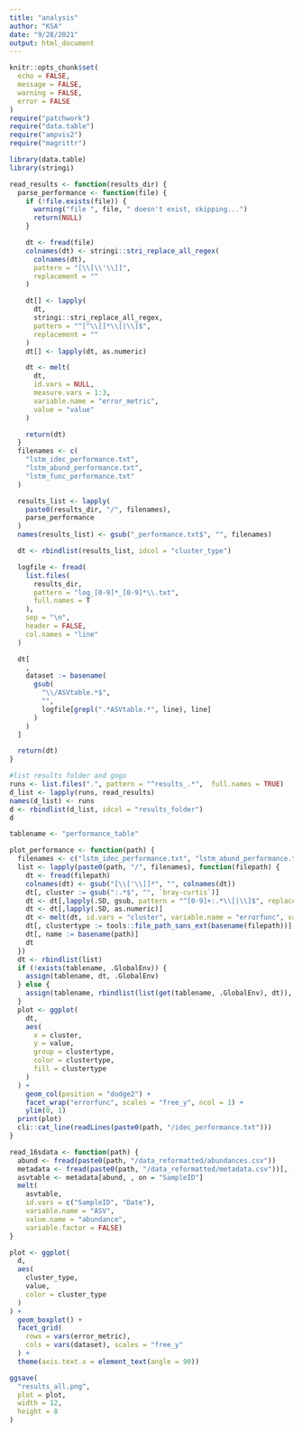 ```yaml
---
title: "analysis"
author: "KSA"
date: "9/28/2021"
output: html_document
---
```


```r
knitr::opts_chunk$set(
  echo = FALSE,
  message = FALSE,
  warning = FALSE,
  error = FALSE
)
require("patchwork")
require("data.table")
require("ampvis2")
require("magrittr")
```

```r
library(data.table)
library(stringi)

read_results <- function(results_dir) {
  parse_performance <- function(file) {
    if (!file.exists(file)) {
      warning("file ", file, " doesn't exist, skipping...")
      return(NULL)
    }

    dt <- fread(file)
    colnames(dt) <- stringi::stri_replace_all_regex(
      colnames(dt),
      pattern = "[\\[\\'\\]]",
      replacement = ""
    )

    dt[] <- lapply(
      dt,
      stringi::stri_replace_all_regex,
      pattern = "^[^\\[]*\\[|\\]$",
      replacement = ""
    )
    dt[] <- lapply(dt, as.numeric)

    dt <- melt(
      dt,
      id.vars = NULL,
      measure.vars = 1:3,
      variable.name = "error_metric",
      value = "value"
    )

    return(dt)
  }
  filenames <- c(
    "lstm_idec_performance.txt",
    "lstm_abund_performance.txt",
    "lstm_func_performance.txt"
  )

  results_list <- lapply(
    paste0(results_dir, "/", filenames),
    parse_performance
  )
  names(results_list) <- gsub("_performance.txt$", "", filenames)

  dt <- rbindlist(results_list, idcol = "cluster_type")

  logfile <- fread(
    list.files(
      results_dir,
      pattern = "log_[0-9]*_[0-9]*\\.txt",
      full.names = T
    ),
    sep = "\n",
    header = FALSE,
    col.names = "line"
  )

  dt[
    ,
    dataset := basename(
      gsub(
        "\\/ASVtable.*$",
        "",
        logfile[grepl(".*ASVtable.*", line), line]
      )
    )
  ]

  return(dt)
}

#list results folder and gogo
runs <- list.files(".", pattern = "^results_.*",  full.names = TRUE)
d_list <- lapply(runs, read_results)
names(d_list) <- runs
d <- rbindlist(d_list, idcol = "results_folder")
d
```


```r
tablename <- "performance_table"

plot_performance <- function(path) {
  filenames <- c("lstm_idec_performance.txt", "lstm_abund_performance.txt", "lstm_func_performance.txt")
  list <- lapply(paste0(path, "/", filenames), function(filepath) {
    dt <- fread(filepath)
    colnames(dt) <- gsub("[\\['\\]]*", "", colnames(dt))
    dt[, cluster := gsub(":.*$", "", `bray-curtis`)]
    dt <- dt[,lapply(.SD, gsub, pattern = "^[0-9]+:.*\\[|\\]$", replacement = "")]
    dt <- dt[,lapply(.SD, as.numeric)]
    dt <- melt(dt, id.vars = "cluster", variable.name = "errorfunc", value.name = "value")
    dt[, clustertype := tools::file_path_sans_ext(basename(filepath))]
    dt[, name := basename(path)]
    dt
  })
  dt <- rbindlist(list)
  if (!exists(tablename, .GlobalEnv)) {
    assign(tablename, dt, .GlobalEnv)
  } else {
    assign(tablename, rbindlist(list(get(tablename, .GlobalEnv), dt)), .GlobalEnv)
  }
  plot <- ggplot(
    dt,
    aes(
      x = cluster,
      y = value,
      group = clustertype,
      color = clustertype,
      fill = clustertype
    )
  ) +
    geom_col(position = "dodge2") +
    facet_wrap("errorfunc", scales = "free_y", ncol = 1) +
    ylim(0, 1)
  print(plot)
  cli::cat_line(readLines(paste0(path, "/idec_performance.txt")))
}

read_16sdata <- function(path) {
  abund <- fread(paste0(path, "/data_reformatted/abundances.csv"))
  metadata <- fread(paste0(path, "/data_reformatted/metadata.csv"))[, -c("Plant")]
  asvtable <- metadata[abund, , on = "SampleID"]
  melt(
    asvtable,
    id.vars = c("SampleID", "Date"),
    variable.name = "ASV",
    value.name = "abundance",
    variable.factor = FALSE)
}
```

```r
plot <- ggplot(
  d,
  aes(
    cluster_type,
    value,
    color = cluster_type
  )
) +
  geom_boxplot() +
  facet_grid(
    rows = vars(error_metric),
    cols = vars(dataset), scales = "free_y"
  ) +
  theme(axis.text.x = element_text(angle = 90))

ggsave(
  "results_all.png",
  plot = plot,
  width = 12,
  height = 8
)
```